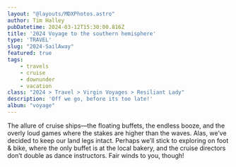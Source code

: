 ```yaml
---
layout: "@layouts/MDXPhotos.astro"
author: Tim Halley
pubDatetime: 2024-03-12T15:30:00.816Z
title: '2024 Voyage to the southern hemisphere'
type: 'TRAVEL'
slug: "2024-SailAway"
featured: true
tags:
    - travels
    - cruise
    - downunder
    - vacation
class: "2024 > Travel > Virgin Voyages > Resiliant Lady"
description: 'Off we go, before its too late!'
album: "voyage"
---
```


The allure of cruise ships—the floating buffets, the endless booze, and the overly loud games where the stakes are higher than the waves. Alas, we’ve decided to keep our land legs intact. Perhaps we’ll stick to exploring on foot & bike, where the only buffet is at the local bakery, and the cruise directors don’t double as dance instructors. Fair winds to you, though!